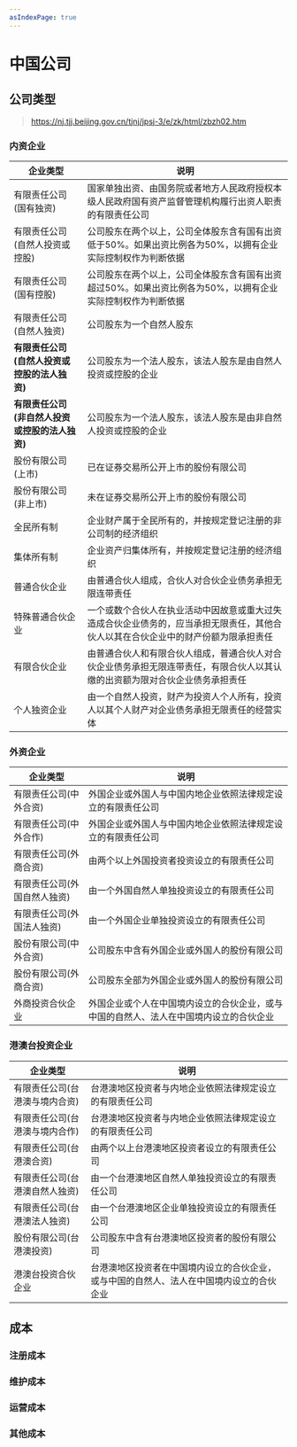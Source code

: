 ```yaml
---
asIndexPage: true
---
```


# 中国公司

## 公司类型

> https://nj.tjj.beijing.gov.cn/tjnj/jpsj-3/e/zk/html/zbzh02.htm

### 内资企业

| 企业类型 | 说明 |
| --- | --- |
| 有限责任公司(国有独资) | 国家单独出资、由国务院或者地方人民政府授权本级人民政府国有资产监督管理机构履行出资人职责的有限责任公司 |
| 有限责任公司(自然人投资或控股) | 公司股东在两个以上，公司全体股东含有国有出资低于50%。如果出资比例各为50%，以拥有企业实际控制权作为判断依据 |
| 有限责任公司(国有控股) | 公司股东在两个以上，公司全体股东含有国有出资超过50%。如果出资比例各为50%，以拥有企业实际控制权作为判断依据 |
| 有限责任公司(自然人独资) | 公司股东为一个自然人股东 |
| **有限责任公司(自然人投资或控股的法人独资)** | 公司股东为一个法人股东，该法人股东是由自然人投资或控股的企业 |
| **有限责任公司(非自然人投资或控股的法人独资)** | 公司股东为一个法人股东，该法人股东是由非自然人投资或控股的企业 |
| 股份有限公司(上市) | 已在证券交易所公开上市的股份有限公司 |
| 股份有限公司(非上市) | 未在证券交易所公开上市的股份有限公司 |
| 全民所有制 | 企业财产属于全民所有的，并按规定登记注册的非公司制的经济组织 |
| 集体所有制 | 企业资产归集体所有，并按规定登记注册的经济组织 |
| 普通合伙企业 | 由普通合伙人组成，合伙人对合伙企业债务承担无限连带责任 |
| 特殊普通合伙企业 | 一个或数个合伙人在执业活动中因故意或重大过失造成合伙企业债务的，应当承担无限责任，其他合伙人以其在合伙企业中的财产份额为限承担责任 |
| 有限合伙企业 | 由普通合伙人和有限合伙人组成，普通合伙人对合伙企业债务承担无限连带责任，有限合伙人以其认缴的出资额为限对合伙企业债务承担责任 |
| 个人独资企业 | 由一个自然人投资，财产为投资人个人所有，投资人以其个人财产对企业债务承担无限责任的经营实体 |

### 外资企业

| 企业类型 | 说明 |
| --- | --- |
| 有限责任公司(中外合资) | 外国企业或外国人与中国内地企业依照法律规定设立的有限责任公司 |
| 有限责任公司(中外合作) | 外国企业或外国人与中国内地企业依照法律规定设立的有限责任公司 |
| 有限责任公司(外商合资) | 由两个以上外国投资者投资设立的有限责任公司 |
| 有限责任公司(外国自然人独资) | 由一个外国自然人单独投资设立的有限责任公司 |
| 有限责任公司(外国法人独资) | 由一个外国企业单独投资设立的有限责任公司 |
| 股份有限公司(中外合资) | 公司股东中含有外国企业或外国人的股份有限公司 |
| 股份有限公司(外商合资) | 公司股东全部为外国企业或外国人的股份有限公司 |
| 外商投资合伙企业 | 外国企业或个人在中国境内设立的合伙企业，或与中国的自然人、法人在中国境内设立的合伙企业 |

### 港澳台投资企业

| 企业类型 | 说明 |
| --- | --- |
| 有限责任公司(台港澳与境内合资) | 台港澳地区投资者与内地企业依照法律规定设立的有限责任公司 |
| 有限责任公司(台港澳与境内合作) | 台港澳地区投资者与内地企业依照法律规定设立的有限责任公司 |
| 有限责任公司(台港澳合资) | 由两个以上台港澳地区投资者设立的有限责任公司 |
| 有限责任公司(台港澳自然人独资) | 由一个台港澳地区自然人单独投资设立的有限责任公司 |
| 有限责任公司(台港澳法人独资) | 由一个台港澳地区企业单独投资设立的有限责任公司 |
| 股份有限公司(台港澳投资) | 公司股东中含有台港澳地区投资者的股份有限公司 |
| 港澳台投资合伙企业 | 台港澳地区投资者在中国境内设立的合伙企业，或与中国的自然人、法人在中国境内设立的合伙企业 |

## 成本

### 注册成本

### 维护成本

### 运营成本

### 其他成本


